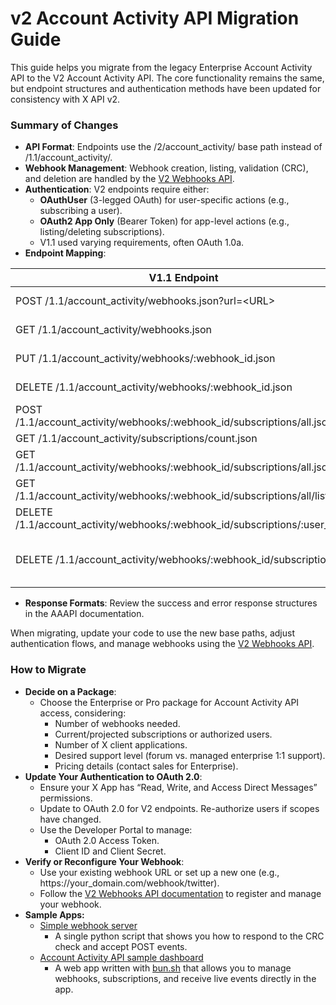 # v2 Account Activity API Migration Guide

This guide helps you migrate from the legacy Enterprise Account Activity API to the V2 Account Activity API. The core functionality remains the same, but endpoint structures and authentication methods have been updated for consistency with X API v2.

### Summary of Changes

* **API Format**: Endpoints use the /2/account\_activity/ base path instead of /1.1/account\_activity/.  
* **Webhook Management**: Webhook creation, listing, validation (CRC), and deletion are handled by the [V2 Webhooks API](https://developer.x.com/en/docs/webhooks).  
* **Authentication**: V2 endpoints require either:  
  * **OAuthUser** (3-legged OAuth) for user-specific actions (e.g., subscribing a user).  
  * **OAuth2 App Only** (Bearer Token) for app-level actions (e.g., listing/deleting subscriptions).  
  * V1.1 used varying requirements, often OAuth 1.0a.  
* **Endpoint Mapping**:

| V1.1 Endpoint | V2 Equivalent / Action | Notes |
| ----- | ----- | ----- |
| POST /1.1/account\_activity/webhooks.json?url=\<URL\> | POST /2/webhooks | [Docs](https://developer.x.com/en/docs/webhooks). Requires OAuth2AppOnly. |
| GET /1.1/account\_activity/webhooks.json | GET /2/webhooks | [Docs](https://developer.x.com/en/docs/webhooks). Requires OAuth2AppOnly. |
| PUT /1.1/account\_activity/webhooks/:webhook\_id.json | PUT /2/webhooks/:webhook\_id | Triggers CRC. [Docs](https://developer.x.com/en/docs/webhooks). Requires OAuth2AppOnly. |
| DELETE /1.1/account\_activity/webhooks/:webhook\_id.json | DELETE /2/webhooks/:webhook\_id | [Docs](https://developer.x.com/en/docs/webhooks). Requires OAuth2AppOnly. |
| POST /1.1/account\_activity/webhooks/:webhook\_id/subscriptions/all.json | POST /2/account\_activity/webhooks/:webhook\_id/subscriptions/all | Requires OAuthUser. |
| GET /1.1/account\_activity/subscriptions/count.json | GET /2/account\_activity/subscriptions/count | Requires OAuth2AppOnly. |
| GET /1.1/account\_activity/webhooks/:webhook\_id/subscriptions/all.json | GET /2/account\_activity/webhooks/:webhook\_id/subscriptions/all | Requires OAuthUser. |
| GET /1.1/account\_activity/webhooks/:webhook\_id/subscriptions/all/list.json | GET /2/account\_activity/webhooks/:webhook\_id/subscriptions/all/list | Requires OAuth2AppOnly. |
| DELETE /1.1/account\_activity/webhooks/:webhook\_id/subscriptions/:user\_id/all | DELETE /2/account\_activity/webhooks/:webhook\_id/subscriptions/:user\_id/all | Requires OAuth2AppOnly. |
| DELETE /1.1/account\_activity/webhooks/:webhook\_id/subscriptions/all | Deprecated / No Direct Equivalent | Use individual deletes or remove the webhook via DELETE /2/webhooks/:webhook\_id. |

* **Response Formats**: Review the success and error response structures in the AAAPI documentation.

When migrating, update your code to use the new base paths, adjust authentication flows, and manage webhooks using the [V2 Webhooks API](https://developer.x.com/en/docs/webhooks).

### How to Migrate

* **Decide on a Package**:  
  * Choose the Enterprise or Pro package for Account Activity API access, considering:  
    * Number of webhooks needed.  
    * Current/projected subscriptions or authorized users.  
    * Number of X client applications.  
    * Desired support level (forum vs. managed enterprise 1:1 support).  
    * Pricing details (contact sales for Enterprise).  
* **Update Your Authentication to OAuth 2.0**:  
  * Ensure your X App has “Read, Write, and Access Direct Messages” permissions.  
  * Update to OAuth 2.0 for V2 endpoints. Re-authorize users if scopes have changed.  
  * Use the Developer Portal to manage:  
    * OAuth 2.0 Access Token.  
    * Client ID and Client Secret.  
* **Verify or Reconfigure Your Webhook**:  
  * Use your existing webhook URL or set up a new one (e.g., https://your\_domain.com/webhook/twitter).  
  * Follow the [V2 Webhooks API documentation](https://developer.x.com/en/docs/webhooks) to register and manage your webhook.  
* **Sample Apps:**  
  * [Simple webhook server](https://github.com/m-rosinsky/XWebhookTest/blob/main/app.py)  
    * A single python script that shows you how to respond to the CRC check and accept POST events.  
  * [Account Activity API sample dashboard](https://github.com/xdevplatform/account-activity-dashboard-enterprise/tree/master)  
    * A web app written with [bun.sh](http://bun.sh) that allows you to manage webhooks, subscriptions, and receive live events directly in the app.